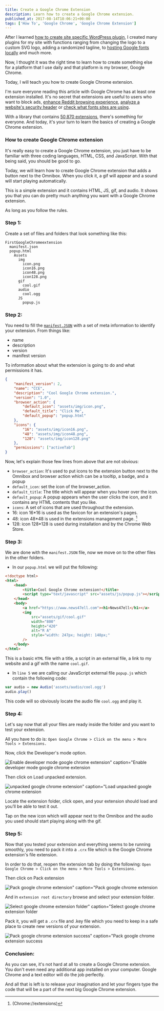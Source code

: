 ```yaml
---
title: Create a Google Chrome Extension
description: Learn how to create a Google Chrome extension.
published_at: 2017-08-14T18:06:21+00:00
tags: ['How To', 'Google Chrome', 'Google Chrome Extension']
---
```


After I learned [how to create site specific WordPress plugin][1], I created many plugins for my site with functions ranging from changing the logo to a custom SVG logo, adding a randomized tagline, to [hosting Google fonts locally][2] and much more.

Now, I thought it was the right time to learn how to create something else for a platform that I use daily and that platform is my browser, Google Chrome.

Today, I will teach you how to create Google Chrome extension.

I'm sure everyone reading this article with Google Chrome has at least one extension installed. It's no secret that extensions are useful to users who want to block ads, [enhance Reddit browsing experience][4], [analyze a website's security header][6] or [check what fonts sites are using][7].

With a library that contains [50,870 extensions][8], there's something for everyone. And today, it's your turn to learn the basics of creating a Google Chrome extension.

### How to create Google Chrome extension

It's really easy to create a Google Chrome extension, you just have to be familiar with three coding languages, HTML, CSS, and JavaScript. With that being said, you should be good to go.

Today, we will learn how to create Google Chrome extension that adds a button next to the Omnibox. When you click it, a gif will appear and a sound will start playing automatically.

This is a simple extension and it contains HTML, JS, gif, and audio. It shows you that you can do pretty much anything you want with a Google Chrome extension.

As long as you follow the rules.

### Step 1:

Create a set of files and folders that look something like this:

```text
FirstGoogleChromeextension
  manifest.json
  popup.html
    Assets
      img
        icon.png
        icon16.png
        icon48.png
        icon128.png
      gif
        cool.gif
      audio
        cool.ogg
      JS
        popup.js
```

### Step 2:

You need to fill the [`manifest.JSON`][9] with a set of meta information to identify your extension. From things like:

- name
- description
- version
- manifest version

To information about what the extension is going to do and what permissions it has.

```json
{
	"manifest_version": 2,
	"name": "CCE",
	"description": "Cool Google Chrome extension.",
	"version": "1.0",
	"browser_action": {
		"default_icon": "assets/img/icon.png",
		"default_title": "Click Me",
		"default_popup": "popup.html"
	},
	"icons": {
		"16": "assets/img/icon16.png",
		"48": "assets/img/icon48.png",
		"128": "assets/img/icon128.png"
	},
	"permissions": ["activeTab"]
}
```

Now, let's explain those few lines from above that are not obvious:

- `browser_action`: It's used to put icons to the extension button next to the Omnibox and browser action which can be a tooltip, a badge, and a popup
- `default_icon`: set the icon of the browser_action.
- `default_title`: The title which will appear when you hover over the icon.
- `default_popup`: A popup appears when the user clicks the icon, and it contains any HTML contents that you like.
- `icons`: A set of icons that are used throughout the extension.
- 16: icon 16\*16 is used as the favicon for an extension's pages.
- 48: icon 48\*48 is used in the extensions management page. [^fn1]
- 128: icon 128\*128 is used during installation and by the Chrome Web Store.

### Step 3:

We are done with the `manifest.JSON` file, now we move on to the other files in the other folders.

- In our `popup.html` we will put the following:

```html {5} showLineNumbers
<!doctype html>
<html>
	<head>
		<title>Cool Google Chrome extension!</title>
		<script type="text/javascript" src="assets/js/popup.js"></script>
	</head>
	<body>
		<a href="https://www.news47ell.com"><h1>News47ell</h1></a>
		<img
			src="assets/gif/cool.gif"
			width="800"
			height="420"
			alt="R A"
			style="width: 247px; height: 148px;"
		/>
	</body>
</html>
```

This is a basic `HTML` file with a title, a script in an external file, a link to my website and a gif with the name `cool.gif`.

- In `line 5` we are calling our JavaScript external file `popup.js` which contain the following code:

```js
var audio = new Audio('assets/audio/cool.ogg')
audio.play()
```

This code will so obviously locate the audio file `cool.ogg` and play it.

### Step 4:

Let's say now that all your files are ready inside the folder and you want to test your extension.

All you have to do is: `Open Google Chrome > Click on the menu > More Tools > Extensions.`

Now, click the Developer's mode option.

![Enable developer mode google chrome extension" caption="Enable developer mode google chrome extension](./_assets/enable_developer_mode_google_chrome_extension.png)

Then click on Load unpacked extension.

![unpacked google chrome extension" caption="Load unpacked google chrome extension](./_assets/load_unpacked_google_chrome_extension.png)

Locate the extension folder, click open, and your extension should load and you’ll be able to test it out.

Tap on the new icon which will appear next to the Omnibox and the audio you used should start playing along with the gif.

### Step 5:

Now that you tested your extension and everything seems to be running smoothly, you need to pack it into a `.crx` file which is the Google Chrome extension's file extension.

In order to do that, reopen the extension tab by doing the following: `Open Google Chrome > Click on the menu > More Tools > Extensions.`

Then click on Pack extension

![Pack google chrome extension" caption="Pack google chrome extension](./_assets/pack_google_chrome_extension.png)

And in `extension root directory` browse and select your extension folder.

![Select google chrome extension folder" caption="Select google chrome extension folder](./_assets/select_google_chrome_extension_folder.png)

Pack it, you will get a `.crx` file and .key file which you need to keep in a safe place to create new versions of your extension.

![Pack google chrome extension success" caption="Pack google chrome extension success](./_assets/pack_google_chrome_extension_success.png)

### Conclusion:

As you can see, it's not hard at all to create a Google Chrome extension. You don't even need any additional app installed on your computer. Google Chrome and a text editor will do the job perfectly.

And all that is left is to release your imagination and let your fingers type the code that will be a part of the next big Google Chrome extension.

[^fn1]: (Chrome://extensions)

[1]: https://www.news47ell.com/blog/create-site-specific-wordpress-plugin/
[2]: https://www.news47ell.com/blog/host-google-fonts-locally-wordpress/
[4]: https://chrome.google.com/webstore/detail/reddit-enhancement-suite/kbmfpngjjgdllneeigpgjifpgocmfgmb
[6]: https://chrome.google.com/webstore/detail/securityheadersio-analyse/hbghndjigmobckggakgcalcfbohgkgog
[7]: https://chrome.google.com/webstore/detail/whatfont/jabopobgcpjmedljpbcaablpmlmfcogm?hl=en
[8]: https://research.google.com/pubs/pub43346.html
[9]: https://developer.chrome.com/extensions/manifest
